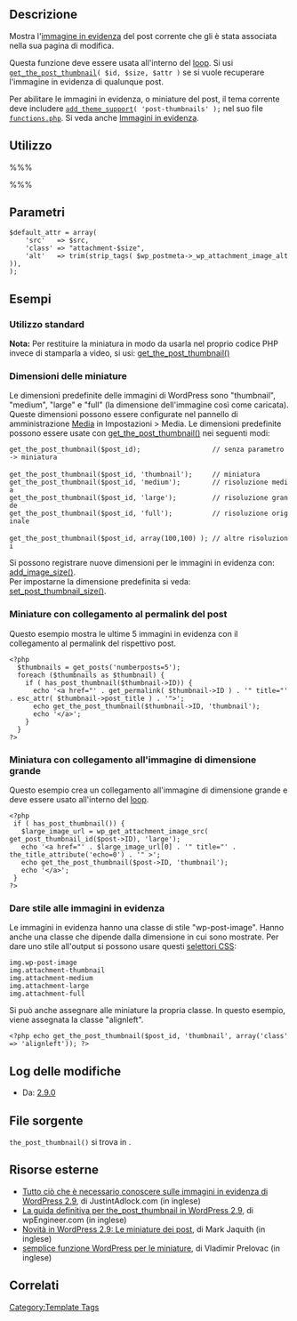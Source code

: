 {{Languages|
{{en|Function Reference/the_post_thumbnail}}
{{it|Riferimento funzioni/the_post_thumbnail}}
{{ja|テンプレートタグ/the_post_thumbnail}}
{{mk|Функција: the_post_thumbnail}}
}}

== Descrizione ==

Mostra l'[[it:Immagini in evidenza|immagine in evidenza]] del post corrente che gli è stata associata nella sua pagina di modifica.

Questa funzione deve essere usata all'interno del [[it:Il_Loop|loop]]. Si usi <code>[[it:Riferimento funzioni/get_the_post_thumbnail|get_the_post_thumbnail]]( $id, $size, $attr )</code> se si vuole recuperare l'immagine in evidenza di qualunque post.

Per abilitare le immagini in evidenza, o miniature del post, il tema corrente deve includere <code>[[Function Reference/add theme support|add_theme_support]]( 'post-thumbnails' );</code> nel suo file <tt>[[Theme_Development#Functions_File|functions.php]]</tt>. Si veda anche [[it:Immagini in evidenza|Immagini in evidenza]].

== Utilizzo ==

%%% <?php the_post_thumbnail( $size, $attr ); ?> %%%

== Parametri ==

{{it:Parameter|$size|string/array|Dimensione dell'immagine. Può essere una stringa con parola chiave (thumbnail, medium, large, full), oppure qualunque parola chiave definita da [[it:Riferimento funzioni/add image size|add_image_size()]], oppure un array con due elementi che rappresentano larghezza e altzza in pixel, es. array(32,32).|opzionale|'post-thumbnail', che il tema imposta usando [[it:Riferimento funzioni/set_post_thumbnail_size|set_post_thumbnail_size]]. }}

{{it:Parameter|$attr|array|Array di coppie attributo/valore. Per i dettagli, si cerchi il codice sorgente della funzione su cui si basa <code>the_post_thumbnail</code>: <code>[[it:Riferimento funzioni/wp_get_attachment_image|wp_get_attachment_image()]]</code>|opzionale}}
<pre>
$default_attr = array(
	'src'	=> $src,
	'class'	=> "attachment-$size",
	'alt'	=> trim(strip_tags( $wp_postmeta->_wp_attachment_image_alt )),
);
</pre>

== Esempi ==

=== Utilizzo standard ===

 <?php 
 if ( has_post_thumbnail() ) { // controlla se il post ha un'immagine in evidenza assegnata.
   the_post_thumbnail();
 } 
 ?>
 <?php the_content(); ?>

'''Nota:''' Per restituire la miniatura in modo da usarla nel proprio codice PHP invece di stamparla a video, si usi: [[it:Riferimento funzioni/get_the_post_thumbnail|get_the_post_thumbnail()]]

=== Dimensioni delle miniature  ===

Le dimensioni predefinite delle immagini di WordPress sono "thumbnail", "medium", "large" e "full" (la dimensione dell'immagine così come caricata). Queste dimensioni possono essere configurate nel pannello di amministrazione [[Settings Media SubPanel|Media]] in Impostazioni > Media. Le dimensioni predefinite possono essere usate con [[it:Riferimento funzioni/get_the_post_thumbnail|get_the_post_thumbnail()]] nei seguenti modi:

 get_the_post_thumbnail($post_id);                  // senza parametro -> miniatura
 
 get_the_post_thumbnail($post_id, 'thumbnail');     // miniatura
 get_the_post_thumbnail($post_id, 'medium');        // risoluzione media
 get_the_post_thumbnail($post_id, 'large');         // risoluzione grande
 get_the_post_thumbnail($post_id, 'full');          // risoluzione originale
 
 get_the_post_thumbnail($post_id, array(100,100) ); // altre risoluzioni

Si possono registrare nuove dimensioni per le immagini in evidenza con: [[it:Riferimento_funzioni/add_image_size|add_image_size()]].<br />Per impostarne la dimensione predefinita si veda: [[it:Riferimento_funzioni/set_post_thumbnail_size|set_post_thumbnail_size()]].

=== Miniature con collegamento al permalink del post ===

Questo esempio mostra le ultime 5 immagini in evidenza con il collegamento al permalink del rispettivo post.

<pre><?php 
  $thumbnails = get_posts('numberposts=5');
  foreach ($thumbnails as $thumbnail) {
    if ( has_post_thumbnail($thumbnail->ID)) {
      echo '<a href="' . get_permalink( $thumbnail->ID ) . '" title="' . esc_attr( $thumbnail->post_title ) . '">';
      echo get_the_post_thumbnail($thumbnail->ID, 'thumbnail');
      echo '</a>';
    }
  }
?></pre>

=== Miniatura con collegamento all'immagine di dimensione grande ===

Questo esempio crea un collegamento all'immagine di dimensione grande e deve essere usato all'interno del [[it:Il_Loop|loop]].

<pre><?php 
 if ( has_post_thumbnail()) {
   $large_image_url = wp_get_attachment_image_src( get_post_thumbnail_id($post->ID), 'large');
   echo '<a href="' . $large_image_url[0] . '" title="' . the_title_attribute('echo=0') . '" >';
   echo get_the_post_thumbnail($post->ID, 'thumbnail'); 
   echo '</a>';
 }
?></pre>

=== Dare stile alle immagini in evidenza ===

Le immagini in evidenza hanno una classe di stile "wp-post-image". Hanno anche una classe che dipende dalla dimensione in cui sono mostrate. Per dare uno stile all'output si possono usare questi [[it:Glossario#CSS|selettori CSS]]:

 img.wp-post-image
 img.attachment-thumbnail
 img.attachment-medium
 img.attachment-large
 img.attachment-full

Si può anche assegnare alle miniature la propria classe. In questo esempio, viene assegnata la classe "alignleft".

<pre><?php echo get_the_post_thumbnail($post_id, 'thumbnail', array('class' => 'alignleft')); ?></pre>

== Log delle modifiche ==

* Da: [[Version 2.9|2.9.0]]

== File sorgente ==

<tt>the_post_thumbnail()</tt> si trova in {{Trac|wp-includes/post-thumbnail-template.php}}.

== Risorse esterne ==

* [http://justintadlock.com/archives/2009/11/16/everything-you-need-to-know-about-wordpress-2-9s-post-image-feature Tutto ciò che è necessario conoscere sulle immagini in evidenza di WordPress 2.9], di JustintAdlock.com (in inglese)
* [http://wpengineer.com/the-ultimative-guide-for-the_post_thumbnail-in-wordpress-2-9/ La guida definitiva per the_post_thumbnail in WordPress 2.9], di wpEngineer.com (in inglese)
* [http://markjaquith.wordpress.com/2009/12/23/new-in-wordpress-2-9-post-thumbnail-images/ Novità in WordPress 2.9: Le miniature dei post], di Mark Jaquith (in inglese)
* [http://www.prelovac.com/vladimir/simple-wordpress-thumbnail-function semplice funzione WordPress per le miniature], di Vladimir Prelovac (in inglese)

== Correlati ==

{{it:Post Thumbnail Tags}}

{{it:Tag Footer}}

[[Category:Template Tags]]